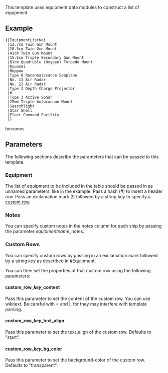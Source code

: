 This template uses equipment data modules to construct a list of equipment.

==Example==

 <nowiki>{{EquipmentListKai
 |12.7cm Twin Gun Mount
 |20.3cm Twin Gun Mount
 |41cm Twin Gun Mount
 |15.5cm Triple Secondary Gun Mount
 |61cm Quadruple (Oxygen) Torpedo Mount
 |Ryuusei
 |Reppuu
 |Type 0 Reconnaissance Seaplane
 |No. 13 Air Radar
 |No. 21 Air Radar
 |Type 3 Depth Charge Projector
 |#
 |Type 3 Active Sonar
 |25mm Triple Autocannon Mount
 |Searchlight
 |Star Shell
 |Fleet Command Facility
 }}</nowiki>

<div class="mw-collapsible mw-collapsed">
becomes

<div class="mw-collapsible-content">{{EquipmentListKai
|12.7cm Twin Gun Mount
|20.3cm Twin Gun Mount
|41cm Twin Gun Mount
|15.5cm Triple Secondary Gun Mount
|61cm Quadruple (Oxygen) Torpedo Mount
|Ryuusei
|Reppuu
|Type 0 Reconnaissance Seaplane
|No. 13 Air Radar
|No. 21 Air Radar
|Type 3 Depth Charge Projector
|#
|Type 3 Active Sonar
|25mm Triple Autocannon Mount
|Searchlight
|Star Shell
|Fleet Command Facility
}}</div>
</div>

==Parameters==

The following sections describe the parameters that can be passed to this template.

===Equipment===

The list of equipment to be included in the table should be passed in as unnamed parameters, like in the example.
Pass a hash (#) to insert a header row.
Pass an exclamation mark (!) followed by a string key to specify a [[#Custom Rows|custom row]].

===Notes===

You can specify custom notes in the notes column for each ship by passing the parameter ''equipmentname''_notes.

===Custom Rows===

You can specify custom rows by passing in an exclamation mark followed by a string key as described in [[#Equipment]].

You can then set the properties of that custom row using the following parameters:

====custom_row_''key''_content====

Pass this parameter to set the content of the custom row. You can use wikitext. Be careful with = and |, for they may interfere with template parsing.

====custom_row_''key''_text_align====

Pass this parameter to set the text_align of the custom row. Defaults to "start".

====custom_row_''key''_bg_color====

Pass this parameter to set the background-color of the custom row. Defaults to "transparent".

<includeonly>[[Category:Templates that use equipment data modules|{{PAGENAME}}]]</includeonly><noinclude>[[Category:Template documentation|{{PAGENAME}}]]</noinclude>